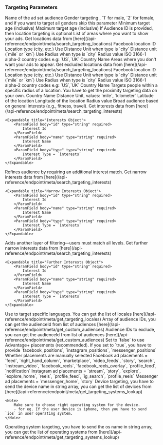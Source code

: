 ### Targeting Parameters

<ParamField body="adSetName" type="string" required>
	Name of the ad set audience
</ParamField>

<ParamField body="gender" type="string">
	Gender targeting , `1` for male, `2` for female, and if you want to target
	all genders skip this parameter
</ParamField>

<ParamField body="ages" type="object">
	<Expandable title="Age Targeting Object">
		<ParamField body="minAge" type="number" required>
			Minimum target age (inclusive)
		</ParamField>
		<ParamField body="maxAge" type="number" required>
			Maximum target age (inclusive)
		</ParamField>
	</Expandable>
</ParamField>

<ParamField body="locations" type="object[]" required>
    <Note>If Audience ID is provided, then location targeting is optional</Note>
	List of areas where you want to show your ads. Get locations data from [here](/api-reference/endpoint/meta/search_targeting_locations)
    <Expandable title="Location Targeting Object">
    	<ParamField body="id" type="string" required>
    		Facebook location ID
    	</ParamField>
    	<ParamField body="type" type="string" required>
    		Location type (city, etc.)
    	</ParamField>
    	<ParamField body="distance_unit" type="string">
    		<Note>Use Distance Unit when type is `city`</Note>
    		Distance unit (`mile` or `km`)
    	</ParamField>
    	<ParamField body="radius" type="number">
    		<Note>Use Radius when type is `city`</Note>
    		Radius value
    	</ParamField>
    	<ParamField body="countryCode" type="string">
    		ISO 3166-1 alpha-2 country codes e.g: `US`,`UK`
    	</ParamField>
    	<ParamField body="countryName" type="string">
    		Country Name
    	</ParamField>
    </Expandable>

</ParamField>

<ParamField body="excludedLocations" type="object[]">
	Areas where you don't want your ads to appear. Get excluded locations data
	from [here](/api-reference/endpoint/meta/search_targeting_locations)
	<Expandable title="Location Targeting Object">
		<ParamField body="id" type="string" required>
			Facebook location ID
		</ParamField>
		<ParamField body="type" type="string" required>
			Location type (city, etc.)
		</ParamField>
		<ParamField body="distance_unit" type="string">
			<Note>Use Distance Unit when type is `city`</Note>
			Distance unit (`mile` or `km`)
    	</ParamField>
    	<ParamField body="radius" type="number">
    		<Note>Use Radius when type is `city`</Note>
    		Radius value
    	</ParamField>
    	<ParamField body="countryCode" type="string">
    		ISO 3166-1 alpha-2 country codes e.g: `US`,`UK`
    	</ParamField>
    	<ParamField body="countryName" type="string">
    		Country Name
    	</ParamField>
    </Expandable>

</ParamField>

<ParamField body="proximityTargeting" type="object[]">
	Targets people within a specific radius of a location. You have to get the
	proximity targeting data on your own.
	<Expandable title="Proximity Targeting Object">
		<ParamField body="countryName" type="string">
			Country Name
		</ParamField>
		<ParamField body="distance_unit" type="string" required>
			Distance Unit, values: `mile`, `kilometer`
		</ParamField>
		<ParamField body="latitude" type="string" required>
			Latitude of the location
		</ParamField>
		<ParamField body="longitude" type="string" required>
			Longitude of the location
		</ParamField>
		<ParamField body="radius" type="number" required>
			Radius value
		</ParamField>
	</Expandable>
</ParamField>

<ParamField body="interests" type="object[]">
	Broad audience based on general interests (e.g., fitness, travel). Get interests data from [here](/api-reference/endpoint/meta/search_targeting_interests)

    <Expandable title="Interests Object">
    	<ParamField body="id" type="string" required>
    		Interest Id
    	</ParamField>
    	<ParamField body="name" type="string" required>
    		Interest Name
    	</ParamField>
    	<ParamField body="type" type="string" required>
    		Interest Type = `interests`
    	</ParamField>
    </Expandable>

</ParamField>

<ParamField body="narrowInterests" type="object[]">
	 Refines audience by requiring an additional interest match. Get narrow interests data from [here](/api-reference/endpoint/meta/search_targeting_interests)

    <Expandable title="Narrow Interests Object">
    	<ParamField body="id" type="string" required>
    		Interest Id
    	</ParamField>
    	<ParamField body="name" type="string" required>
    		Interest Name
    	</ParamField>
    	<ParamField body="type" type="string" required>
    		Interest Type = `interests`
    	</ParamField>
    </Expandable>

</ParamField>

<ParamField body="furtherInterests" type="object[]">
	Adds another layer of filtering—users must match all levels. Get further narrow interests data from [here](/api-reference/endpoint/meta/search_targeting_interests)

    <Expandable title="Further Interests Object">
    	<ParamField body="id" type="string" required>
    		Interest Id
    	</ParamField>
    	<ParamField body="name" type="string" required>
    		Interest Name
    	</ParamField>
    	<ParamField body="type" type="string" required>
    		Interest Type = `interests`
    	</ParamField>
    </Expandable>

</ParamField>

<ParamField body="targetLocales" type="number[]">
	Use to target specific languages. You can get the list of locales
	[here](/api-reference/endpoint/meta/get_targeting_locales)
</ParamField>

<ParamField body="audienceId" type="string[]">
	Array of audience IDs, you can get the audienceId from list of audiences
	[here](/api-reference/endpoint/meta/get_custom_audiences)
</ParamField>

<ParamField body="excludedAudienceIds" type="string[]">
	Audience IDs to exclude, you can get the audienceId from list of audiences
	[here](/api-reference/endpoint/meta/get_custom_audiences)
</ParamField>

<ParamField body="manualPlacements" type="boolean" default={false}>
	<Note>Set to `false` to use Advantage+ placements (recommended).</Note>
	<Note>
		If you set to `true`, you have to provide `facebook_positions`,
		`instagram_positions`, `messenger_positions`
	</Note>
	Whether placements are manually selected
</ParamField>

<ParamField body="facebook_positions" type="string[]">
	Facebook ad placements = `feed`, `right_hand_column`, `marketplace`,
	`video_feeds`, `story`, `search`, `instream_video`, `facebook_reels`,
	`facebook_reels_overlay`, `profile_feed`, `notification`
</ParamField>

<ParamField body="instagram_positions" type="string[]">
	Instagram ad placements = `stream`, `story`, `explore`, `explore_home`,
	`reels`, `profile_feed`, `ig_search`, `profile_reels`
</ParamField>

<ParamField body="messenger_positions" type="string[]">
	Messenger ad placements = `messenger_home`, `story`
</ParamField>

<ParamField body="userDevices" type="string[]">
	Device targeting, you have to send the device name in string array, you can
	get the list of devices from
	[here](/api-reference/endpoint/meta/get_targeting_systems_lookup)

    <Note>
    	Make sure to choose right operating system for the device.
    	- for eg. If the user device is iphone, then you have to send `ios` in user operating system.
    </Note>

</ParamField>

<ParamField body="userOS" type="string[]">
	Operating system targeting, you have to send the os name in string array,
	you can get the list of operating systems from
	[here](/api-reference/endpoint/meta/get_targeting_systems_lookup)
</ParamField>
